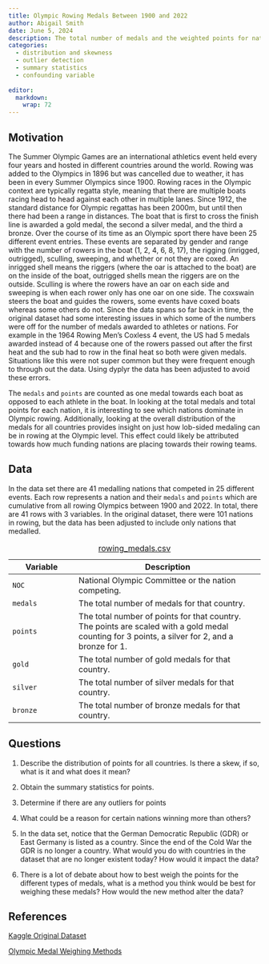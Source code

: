 ```yaml
---
title: Olympic Rowing Medals Between 1900 and 2022
author: Abigail Smith
date: June 5, 2024
description: The total number of medals and the weighted points for nations competing in rowing events in the Summer Olympic Games between 1900 and 2022. 
categories:
  - distribution and skewness
  - outlier detection
  - summary statistics
  - confounding variable
  
editor: 
  markdown: 
    wrap: 72
---
```

## Motivation

The Summer Olympic Games are an international athletics event held every four years and hosted in different countries around the world. Rowing was added to the Olympics in 1896 but was cancelled due to weather, it has been in every Summer Olympics since 1900. Rowing races in the Olympic context are typically regatta style, meaning that there are multiple boats racing head to head against each other in multiple lanes. Since 1912, the standard distance for Olympic regattas has been 2000m, but until then there had been a range in distances. The boat that is first to cross the finish line is awarded a gold medal, the second a silver medal, and the third a bronze. Over the course of its time as an Olympic sport there have been 25 different event entries. These events are separated by gender and range with the number of rowers in the boat (1, 2, 4, 6, 8, 17), the rigging (inrigged, outrigged), sculling, sweeping, and whether or not they are coxed. An inrigged shell means the riggers (where the oar is attached to the boat) are on the inside of the boat, outrigged shells mean the riggers are on the outside. Sculling is where the rowers have an oar on each side and sweeping is when each rower only has one oar on one side. The coxswain steers the boat and guides the rowers, some events have coxed boats whereas some others do not. Since the data spans so far back in time, the original dataset had some interesting issues in which some of the numbers were off for the number of medals awarded to athletes or nations. For example in the 1964 Rowing Men's Coxless 4 event, the US had 5 medals awarded instead of 4 because one of the rowers passed out after the first heat and the sub had to row in the final heat so both were given medals. Situations like this were not super common but they were frequent enough to through out the data. Using dyplyr the data has been adjusted to avoid these errors. 

The `medals` and `points` are counted as one medal towards each boat as opposed to each athlete in the boat. In looking at the total medals and total points for each nation, it is interesting to see which nations dominate in Olympic rowing. Additionally, looking at the overall distribution of the medals for all countries provides insight on just how lob-sided medaling can be in rowing at the Olympic level. This effect could likely be attributed towards how much funding nations are placing towards their rowing teams. 

## Data

In the data set there are 41 medalling nations that competed in 25 different events. Each row represents a nation and their `medals` and `points` which are cumulative from all rowing Olympics between 1900 and 2022. In total, there are 41 rows with 3 variables. In the original dataset, there were 101 nations in rowing, but the data has been adjusted to include only nations that medalled. 

| Variable | Description                                                                                                                |
|-------------------|-----------------------------------------------------|
| `NOC` | National Olympic Committee or the nation competing. |
| `medals` | The total number of medals for that country. |
| `points` | The total number of points for that country. The points are scaled with a gold medal counting for 3 points, a silver for 2, and a bronze for 1. |
| `gold` | The total number of gold medals for that country. |
| `silver` | The total number of silver medals for that country. |
| `bronze` | The total number of bronze medals for that country. |

: [rowing_medals.csv](rowing_medals.csv){target="_blank"}


## Questions

1.    Describe the distribution of points for all countries. Is there a skew, if so, what is it and what does it mean?

2.    Obtain the summary statistics for points. 

3.    Determine if there are any outliers for points

4.    What could be a reason for certain nations winning more than others?

6.	In the data set, notice that the German Democratic Republic (GDR) or East Germany is listed as a country. Since the end of the Cold War the GDR is no longer a country. What would you do with countries in the dataset that are no longer existent today? How would it impact the data?

7.    There is a lot of debate about how to best weigh the points for the different types of medals, what is a method you think would be best for weighing these medals? How would the new method alter the data?

## References

[Kaggle Original Dataset](https://www.kaggle.com/datasets/heesoo37/120-years-of-olympic-history-athletes-and-results?resource=download){target="_blank"}

[Olympic Medal Weighing Methods](https://www.topendsports.com/events/summer/medal-tally/rankings-weighted.htm){target="_blank"}
